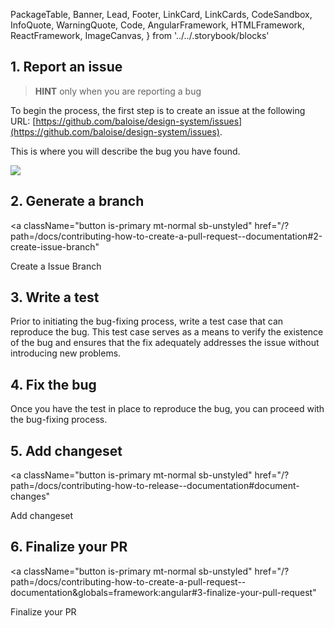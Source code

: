   PackageTable,
  Banner,
  Lead,
  Footer,
  LinkCard,
  LinkCards,
  CodeSandbox,
  InfoQuote,
  WarningQuote,
  Code,
  AngularFramework,
  HTMLFramework,
  ReactFramework,
  ImageCanvas,
} from '../../.storybook/blocks'

<Meta title="Contributing/How to fix a Bug" />

<Banner label="How to fix a Bug" section="Contributing" />

## 1. Report an issue

> **HINT** only when you are reporting a bug

To begin the process, the first step is to create an issue at the following URL: [https://github.com/baloise/design-system/issues](https://github.com/baloise/design-system/issues).

This is where you will describe the bug you have found.


<img src={CreateABug} />

## 2. Generate a branch

<a
  className="button is-primary mt-normal sb-unstyled"
  href="/?path=/docs/contributing-how-to-create-a-pull-request--documentation#2-create-issue-branch"
>
  Create a Issue Branch
</a>

## 3. Write a test

Prior to initiating the bug-fixing process, write a test case that can reproduce the bug.
This test case serves as a means to verify the existence of the bug and ensures that the fix adequately addresses the issue without introducing new problems.

## 4. Fix the bug

Once you have the test in place to reproduce the bug, you can proceed with the bug-fixing process.

## 5. Add changeset

<a
  className="button is-primary mt-normal sb-unstyled"
  href="/?path=/docs/contributing-how-to-release--documentation#document-changes"
>
  Add changeset
</a>

## 6. Finalize your PR

<a
  className="button is-primary mt-normal sb-unstyled"
  href="/?path=/docs/contributing-how-to-create-a-pull-request--documentation&globals=framework:angular#3-finalize-your-pull-request"
>
  Finalize your PR
</a>
